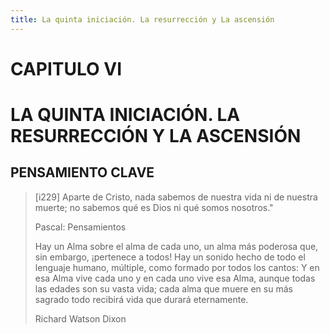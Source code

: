 ```yaml
---
title: La quinta iniciación. La resurrección y La ascensión
---
```


# CAPITULO VI

# LA QUINTA INICIACIÓN. LA RESURRECCIÓN Y LA ASCENSIÓN

## PENSAMIENTO CLAVE

> [i229] Aparte de Cristo, nada sabemos de nuestra vida ni de nuestra muerte; no sabemos qué es Dios ni qué somos nosotros."
>
> Pascal: Pensamientos
>
> Hay un Alma sobre el alma de cada uno,
> un alma más poderosa que, sin embargo, ¡pertenece a todos!
> Hay un sonido hecho de todo el lenguaje humano,
> múltiple, como formado por todos los cantos:
> Y en esa Alma vive cada uno y en cada uno vive esa Alma,
> aunque todas las edades son su vasta vida;
> cada alma que muere en su más sagrado todo
> recibirá vida que durará eternamente.
>
> Richard Watson Dixon

